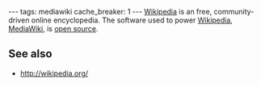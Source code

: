 ---
tags: mediawiki
cache_breaker: 1
---
[[Wikipedia]] is an free, community-driven online encyclopedia. The software used to power [[Wikipedia]], [[MediaWiki]], is [[open source]].

== See also ==

* http://wikipedia.org/
